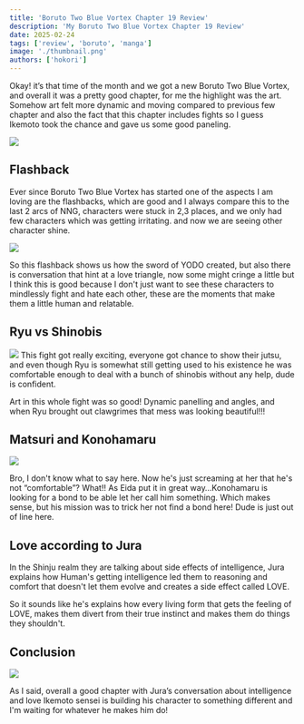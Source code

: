 ```yaml
---
title: 'Boruto Two Blue Vortex Chapter 19 Review'
description: 'My Boruto Two Blue Vortex Chapter 19 Review'
date: 2025-02-24
tags: ['review', 'boruto', 'manga']
image: './thumbnail.png'
authors: ['hokori']
---
```


Okay! it’s that time of the month and we got a new Boruto Two Blue Vortex, and overall it was a pretty good chapter, for me the highlight was the art. Somehow art felt more dynamic and moving compared to previous few chapter and also the fact that this chapter includes fights so I guess Ikemoto took the chance and gave us some good paneling.

![](assets/01.png)

## Flashback

Ever since Boruto Two Blue Vortex has started one of the aspects I am loving are the flashbacks, which are good and I always compare this to the last 2 arcs of NNG, characters were stuck in 2,3 places, and we only had few characters which was getting irritating. and now we are seeing other character shine.

![](assets/02.png)

So this flashback shows us how the sword of YODO created, but also there is conversation that hint at a love triangle, now some might cringe a little but I think this is good because I don't just want to see these characters to mindlessly fight and hate each other, these are the moments that make them a little human and relatable.

## Ryu vs Shinobis

![](assets/03.png)
This fight got really exciting, everyone got chance to show their jutsu, and even though Ryu is somewhat still getting used to his existence he was comfortable enough to deal with a bunch of shinobis without any help, dude is confident.

Art in this whole fight was so good! Dynamic panelling and angles, and when Ryu brought out clawgrimes that mess was looking beautiful!!!

## Matsuri and Konohamaru

![](assets/04.png)

Bro, I don't know what to say here. Now he's just screaming at her that he's not “comfortable”? What!! As Eida put it in great way…Konohamaru is looking for a bond to be able let her call him something. Which makes sense, but his mission was to trick her not find a bond here! Dude is just out of line here.

## Love according to Jura

In the Shinju realm they are talking about side effects of intelligence, Jura explains how Human's getting intelligence led them to reasoning and comfort that doesn't let them evolve and creates a side effect called LOVE.

So it sounds like he's explains how every living form that gets the feeling of LOVE, makes them divert from their true instinct and makes them do things they shouldn't.

## Conclusion

![](assets/05.png)

As I said, overall a good chapter with Jura’s conversation about intelligence and love Ikemoto sensei is building his character to something different and I'm waiting for whatever he makes him do!
